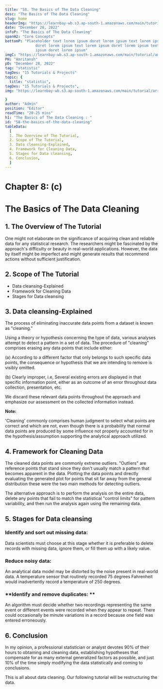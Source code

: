 ```yaml
---
title: "58. The Basics of The Data Cleaning"
desc: "The Basics of The Data Cleaning"
slug: home
headerImg: "https://learnbay-wb.s3.ap-south-1.amazonaws.com/main/tutorial/Statistics+Header.png"
date: "December 28, 2022"
infoP: "The Basics of The Data Cleaning"
spanH2: "Core Concepts"
bottomP: "Placeholder text lorem ipsum doret lorem ipsum text lorem ipsum
              doret lorem ipsum text lorem ipsum doret lorem ipsum text lorem
              ipsum doret lorem ipsum"
imgC: "https://learnbay-wb.s3.ap-south-1.amazonaws.com/main/tutorial/amritansh.png"
PH: "Amritansh"
pD: "December 28, 2022"
tag: "statistic"
tagDes: "15 Tutorials & Projects"
topic: {
  title: "statistic",
tagDes: "15 Tutorials & Projects",
img: "https://learnbay-wb.s3.ap-south-1.amazonaws.com/main/tutorial/arrow.png"

}
author: "Admin"
position: "Editor"
readTime: "20-25 mins"
h1: "The Basics of The Data Cleaning : "
id: "58-the-basics-of-the-data-cleaning"
tableData:
  [
  1. The Overview of The Tutorial, 
  2. Scope of The Tutorial,  
  3. Data cleansing-Explained,  
  4. Framework for Cleaning Data, 
  5. Stages for Data cleansing,
  6. Conclusion,
  ]
---
```


# **Chapter 8: (c)**


# **The Basics of The Data Cleaning**


## 1. The Overview of The Tutorial

One might not elaborate on the significance of acquiring clean and reliable data for any statistical research. The researchers might be fascinated by the approach's difficulty or beauty in real-world applications. However, the data by itself might be imperfect and might generate results that recommend actions without sufficient justification.


## 2. Scope of The Tutorial



* Data cleansing-Explained
* Framework for Cleaning Data
* Stages for Data cleansing


## 3. Data cleansing-Explained

The process of eliminating inaccurate data points from a dataset is known as "cleaning."

Using a theory or hypothesis concerning the type of data, various analyses attempt to detect a pattern in a set of data. The procedure of "cleaning" comprises erasing any data points that include either:

(a) According to a different factor that only belongs to such specific data points, the consequence or hypothesis that we are intending to remove is visibly omitted.

(b) Clearly improper, i.e, Several existing errors are displayed in that specific information point, either as an outcome of an error throughout data collection, presentation, etc.

We discard these relevant data points throughout the approach and emphasize our assessment on the collected information instead.


**Note:**

'Cleaning' commonly comprises human judgment to select what points are correct and which are not, even though there is a probability that normal data points are produced by some influence not properly accounted for in the hypothesis/assumption supporting the analytical approach utilized.


## 4. Framework for Cleaning Data

The cleaned data points are commonly extreme outliers. "Outliers" are reference points that stand since they don't usually match a pattern that becomes apparent in the data. Plotting the data points and directly evaluating the generated plot for points that sit far away from the general distribution these were the two main methods for detecting outliers.

The alternative approach is to perform the analysis on the entire data, delete any points that fail to match the statistical "control limits" for pattern variability, and then run the analysis again using the remaining data.


## 5. Stages for Data cleansing


### **Identify and sort out missing data:**

Data scientists must choose at this stage whether it is preferable to delete records with missing data, ignore them, or fill them up with a likely value. 


### **Reduce noisy data:**

An analytical data model may be distorted by the noise present in real-world data. A temperature sensor that routinely recorded 75 degrees Fahrenheit would inadvertently record a temperature of 250 degrees. 


### **Identify and remove duplicates: **

An algorithm must decide whether two recordings representing the same event or different events were recorded when they appear to repeat. There could occasionally be minute variations in a record because one field was entered erroneously.


## 6. Conclusion

In my opinion, a professional statistician or analyst devotes 90% of their hours to obtaining and cleaning data, establishing hypotheses that compensate for as many external generalized factors as possible, and just 10% of the time simply modifying the data statistically and coming to conclusions.

This is all about data cleaning. Our following tutorial will be restructuring the data.
